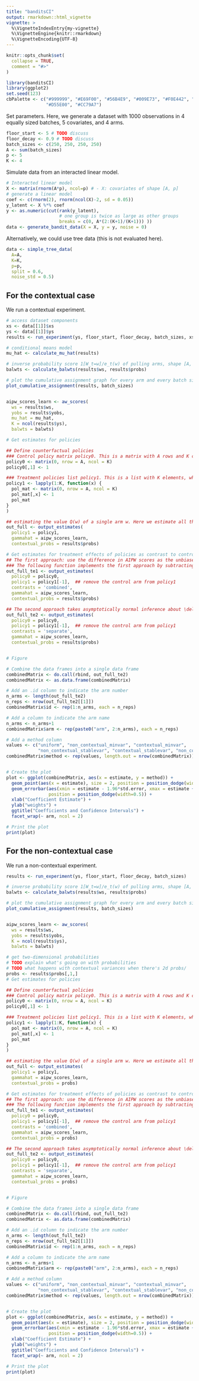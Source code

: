 ```yaml
---
title: "banditsCI"
output: rmarkdown::html_vignette
vignette: >
  %\VignetteIndexEntry{my-vignette}
  %\VignetteEngine{knitr::rmarkdown}
  %\VignetteEncoding{UTF-8}
---
```


```r
knitr::opts_chunk$set(
  collapse = TRUE,
  comment = "#>"
)
```

```r
library(banditsCI)
library(ggplot2)
set.seed(123)
cbPalette <- c("#999999", "#E69F00", "#56B4E9", "#009E73", "#F0E442", "#0072B2", 
               "#D55E00", "#CC79A7")

```

Set parameters. Here, we generate a dataset with 1000 observations in 4 equally 
sized batches, 5 covariates, and 4 arms. 
```r
floor_start <- 5 # TODO discuss
floor_decay <- 0.9 # TODO discuss
batch_sizes <- c(250, 250, 250, 250)
A <- sum(batch_sizes)
p <- 5
K <- 4
```

Simulate data from an interacted linear model. 
```r
# Interacted linear model
X <- matrix(rnorm(A*p), ncol=p) # - X: covariates of shape [A, p]
# generate a linear model
coef <- c(rnorm(2), rnorm(ncol(X)-2, sd = 0.05))
y_latent <- X %*% coef
y <- as.numeric(cut(rank(y_latent),
                    # one group is twice as large as other groups
                    breaks = c(0, A*(2:(K+1)/(K+1))) ))
data <- generate_bandit_data(X = X, y = y, noise = 0)

```

Alternatively, we could use tree data (this is not evaluated here). 
```r
data <- simple_tree_data(
  A=A,
  K=K,
  p=p,
  split = 0.6,
  noise_std = 0.5)
```

## For the contextual case
We run a contextual experiment. 
```r
# access dataset components
xs <- data[[1]]$xs
ys <- data[[1]]$ys
results <- run_experiment(ys, floor_start, floor_decay, batch_sizes, xs)

# conditional means model
mu_hat <- calculate_mu_hat(results)

# inverse probability score 1[W_t=w]/e_t(w) of pulling arms, shape [A, K]
balwts <- calculate_balwts(results$ws, results$probs)

# plot the cumulative assignment graph for every arm and every batch size, x-axis is the number of observations, y-axis is the cumulative assignment
plot_cumulative_assignment(results, batch_sizes)


aipw_scores_learn <- aw_scores(
  ws = results$ws, 
  yobs = results$yobs, 
  mu_hat = mu_hat, 
  K = ncol(results$ys),
  balwts = balwts)

```

```r
# Get estimates for policies

## Define counterfactual policies
### Control policy matrix policy0. This is a matrix with A rows and K columns, where the elements in the first column are all 1s and the elements in the remaining columns are all 0s.
policy0 <- matrix(0, nrow = A, ncol = K)
policy0[,1] <- 1

### Treatment policies list policy1. This is a list with K elements, where each list contains a matrix with A rows and K columns. Identifier of treatment x: the x th column of the matrix in the x th policy in the list is 1.
policy1 <- lapply(1:K, function(x) {
  pol_mat <- matrix(0, nrow = A, ncol = K)
  pol_mat[,x] <- 1
  pol_mat
}
) 

## estimating the value Q(w) of a single arm w. Here we estimate all the arms in policy1 in turn. 
out_full <- output_estimates(
  policy1 = policy1, 
  gammahat = aipw_scores_learn, 
  contextual_probs = results$probs)

# Get estimates for treatment effects of policies as contrast to control \delta(w_1, w_2) = E[Y_t(w_1) - Y_t(w_2)]. In Hadad, Vitor, et al (2021) there are two approaches.
## The first approach: use the difference in AIPW scores as the unbiased scoring rule for \delta (w_1, w_2)
### The following function implements the first approach by subtracting policy0, the control arm, from all the arms in policy1, except for the control arm itself.
out_full_te1 <- output_estimates(
  policy0 = policy0,
  policy1 = policy1[-1],  ## remove the control arm from policy1
  contrasts = 'combined',
  gammahat = aipw_scores_learn, 
  contextual_probs = results$probs)

## The second approach takes asymptotically normal inference about \delta(w_1, w_2): \delta ^ hat (w_1, w_2) = Q ^ hat (w_1) - Q ^ hat (w_2)
out_full_te2 <- output_estimates(
  policy0 = policy0,
  policy1 = policy1[-1],  ## remove the control arm from policy1
  contrasts = 'separate',
  gammahat = aipw_scores_learn, 
  contextual_probs = results$probs)


# Figure

# Combine the data frames into a single data frame
combinedMatrix <- do.call(rbind, out_full_te2)
combinedMatrix <- as.data.frame(combinedMatrix)

# Add an .id column to indicate the arm number
n_arms <- length(out_full_te2)
n_reps <- nrow(out_full_te2[[1]])
combinedMatrix$id <- rep(1:n_arms, each = n_reps)

# Add a column to indicate the arm name
n_arms <- n_arms+1
combinedMatrix$arm <- rep(paste0("arm", 2:n_arms), each = n_reps)

# Add a method column
values <- c("uniform", "non_contextual_minvar", "contextual_minvar", 
            "non_contextual_stablevar", "contextual_stablevar", "non_contextual_twopoint")
combinedMatrix$method <- rep(values, length.out = nrow(combinedMatrix))


# Create the plot
plot <- ggplot(combinedMatrix, aes(x = estimate, y = method)) +
  geom_point(aes(x = estimate), size = 2, position = position_dodge(width=0.5)) +
  geom_errorbar(aes(xmin = estimate - 1.96*std.error, xmax = estimate + 1.96*std.error), width = 0.05, 
                position = position_dodge(width=0.5)) +
  xlab("Coefficient Estimate") +
  ylab("weights") +
  ggtitle("Coefficients and Confidence Intervals") +
  facet_wrap(~ arm, ncol = 2)

# Print the plot
print(plot)
```


## For the non-contextual case

We run a non-contextual experiment. 
```r
results <- run_experiment(ys, floor_start, floor_decay, batch_sizes)

# inverse probability score 1[W_t=w]/e_t(w) of pulling arms, shape [A, K]
balwts <- calculate_balwts(results$ws, results$probs)

# plot the cumulative assignment graph for every arm and every batch size, x-axis is the number of observations, y-axis is the cumulative assignment
plot_cumulative_assignment(results, batch_sizes)


aipw_scores_learn <- aw_scores(
  ws = results$ws, 
  yobs = results$yobs, 
  K = ncol(results$ys),
  balwts = balwts)

```

```r
# get two-dimensional probabilities
# TODO explain what's going on with probabilities
# TODO what happens with contextual variances when there's 2d probs/
probs <- results$probs[,1,]
# Get estimates for policies

## Define counterfactual policies
### Control policy matrix policy0. This is a matrix with A rows and K columns, where the elements in the first column are all 1s and the elements in the remaining columns are all 0s.
policy0 <- matrix(0, nrow = A, ncol = K)
policy0[,1] <- 1

### Treatment policies list policy1. This is a list with K elements, where each list contains a matrix with A rows and K columns. Identifier of treatment x: the x th column of the matrix in the x th policy in the list is 1.
policy1 <- lapply(1:K, function(x) {
  pol_mat <- matrix(0, nrow = A, ncol = K)
  pol_mat[,x] <- 1
  pol_mat
}
) 

## estimating the value Q(w) of a single arm w. Here we estimate all the arms in policy1 in turn. 
out_full <- output_estimates(
  policy1 = policy1, 
  gammahat = aipw_scores_learn, 
  contextual_probs = probs)

# Get estimates for treatment effects of policies as contrast to control \delta(w_1, w_2) = E[Y_t(w_1) - Y_t(w_2)]. In Hadad, Vitor, et al (2021) there are two approaches.
## The first approach: use the difference in AIPW scores as the unbiased scoring rule for \delta (w_1, w_2)
### The following function implements the first approach by subtracting policy0, the control arm, from all the arms in policy1, except for the control arm itself.
out_full_te1 <- output_estimates(
  policy0 = policy0,
  policy1 = policy1[-1],  ## remove the control arm from policy1
  contrasts = 'combined',
  gammahat = aipw_scores_learn, 
  contextual_probs = probs)

## The second approach takes asymptotically normal inference about \delta(w_1, w_2): \delta ^ hat (w_1, w_2) = Q ^ hat (w_1) - Q ^ hat (w_2)
out_full_te2 <- output_estimates(
  policy0 = policy0,
  policy1 = policy1[-1],  ## remove the control arm from policy1
  contrasts = 'separate',
  gammahat = aipw_scores_learn, 
  contextual_probs = probs)


# Figure

# Combine the data frames into a single data frame
combinedMatrix <- do.call(rbind, out_full_te2)
combinedMatrix <- as.data.frame(combinedMatrix)

# Add an .id column to indicate the arm number
n_arms <- length(out_full_te2)
n_reps <- nrow(out_full_te2[[1]])
combinedMatrix$id <- rep(1:n_arms, each = n_reps)

# Add a column to indicate the arm name
n_arms <- n_arms+1
combinedMatrix$arm <- rep(paste0("arm", 2:n_arms), each = n_reps)

# Add a method column
values <- c("uniform", "non_contextual_minvar", "contextual_minvar", 
            "non_contextual_stablevar", "contextual_stablevar", "non_contextual_twopoint")
combinedMatrix$method <- rep(values, length.out = nrow(combinedMatrix))


# Create the plot
plot <- ggplot(combinedMatrix, aes(x = estimate, y = method)) +
  geom_point(aes(x = estimate), size = 2, position = position_dodge(width=0.5)) +
  geom_errorbar(aes(xmin = estimate - 1.96*std.error, xmax = estimate + 1.96*std.error), width = 0.05, 
                position = position_dodge(width=0.5)) +
  xlab("Coefficient Estimate") +
  ylab("weights") +
  ggtitle("Coefficients and Confidence Intervals") +
  facet_wrap(~ arm, ncol = 2)

# Print the plot
print(plot)
```
